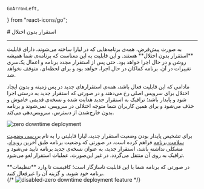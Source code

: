     GoArrowLeft,
} from "react-icons/go";


<Layout>
<Head>
<title>مستندات استقرار بدون اختلال پلتفرم  - لیارا</title>

<meta property="og:title" content="مستندات خدمات رایانش ابری لیارا" />
<meta property="og:description" content="مستندات مربوط به استقرار بدون اختلال در پلتفرم لیارا و آشنایی با مفهوم آن"  />
<meta property="og:image" content="https://media.liara.ir/logos/liara-poster.jpg" />
</Head>
# استقرار بدون اختلال

<hr className="mb-2" />
به صورت پیش‌فرض، همه‌ی برنامه‌هایی که در لیارا ساخته می‌شوند، دارای قابلیت **استقرار بدون اختلال**  هستند. و این قابلیت به این معناست که برنامه‌ی شما همیشه روشن و در حال اجرا خواهد بود.
حتی پس از استقرار مجدد برنامه و اعمال یک‌سری تغییرات در آن، برنامه کماکان در حال اجرا، خواهد بود و برای لحظه‌ای، متوقف نخواهد شد. 

مادامی که این قابلیت فعال باشد، همه‌ی استقرارهای جدید در پس زمینه و بدون ایجاد اختلال برای سرویس اصلی رخ می‌دهند و در صورتی که استقرار جدید به درستی اجرا شود و پایدار باشد؛ ترافیک به استقرار جدید هدایت شده و نسخه‌ی قدیمی خاموش و حذف می‌شود و برای همین کاربران شما متوجه اختلالی در سرویس، نمی‌شوند و برنامه بدون خارج‌شدن از دسترس، سرویس‌دهی می‌کند.
<div className="h-4" />
<img src="/static/images/health-check.jpg" alt="zero downtime deployment"  />
<div className="h-4" />

برای تشخیص پایدار بودن وضعیت استقرار جدید، لیارا قابلیتی را به نام <a href="../health-check" className="text-[#2196f3] ">بررسی وضعیت سلامت برنامه</a> فراهم کرده است. در صورتی که وضعیت برنامه طبق آخرین <a href="../events" className="text-[#2196f3] ">رویداد</a>، مشکلی نداشته باشد، استقرار جدید، به عنوان نسخه‌ی جدید برنامه تایید می‌شود و ترافیک به روی آن منتقل می‌گردد. در غیر این‌صورت،‌ عملیات استقرار لغو می‌شود.


<Section id="disable-feature" title="غیرفعال‌سازی استقرار بدون اختلال" />
در صورتی که برنامه شما با این قابلیت ناسازگار است؛ کافیست تا وارد **تنظیمات** برنامه خود شوید. و گزینه آن را غیرفعال کنید.
<div className="h-4" />
{/* <img src="" alt="disabled-zero downtime deployment feature"/> */}

</Layout>
